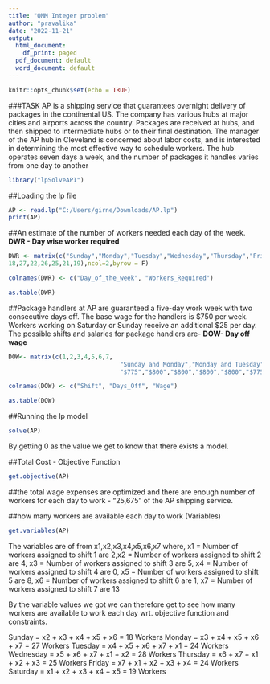 ---
title: "QMM Integer problem"
author: "pravalika"
date: "2022-11-21"
output:
  html_document:
    df_print: paged
  pdf_document: default
  word_document: default
---

```{r setup, include=FALSE}
knitr::opts_chunk$set(echo = TRUE)
```
###TASK
AP is a shipping service that guarantees overnight delivery of packages in the continental US. 
The company has various hubs at major cities and airports across the country. Packages are 
received at hubs, and then shipped to intermediate hubs or to their final destination.
The manager of the AP hub in Cleveland is concerned about labor costs, and is interested in 
determining the most effective way to schedule workers. The hub operates seven days a week, 
and the number of packages it handles varies from one day to another

```{r}
library("lpSolveAPI")
```

##Loading the lp file
```{r}
AP <- read.lp("C:/Users/girne/Downloads/AP.lp")
print(AP)
```
##An estimate of the number of workers needed each day of the week. 
**DWR - Day wise worker required**
```{r}
DWR <- matrix(c("Sunday","Monday","Tuesday","Wednesday","Thursday","Friday","Saturday",
18,27,22,26,25,21,19),ncol=2,byrow = F)

colnames(DWR) <- c("Day_of_the_week", "Workers_Required")

as.table(DWR)
```
##Package handlers at AP are guaranteed a five-day work week with two consecutive days off. The base wage for the handlers is $750 per week. Workers working on Saturday or Sunday receive an additional $25 per day. The possible shifts and salaries for package handlers are-
**DOW- Day off wage**
```{r}
DOW<- matrix(c(1,2,3,4,5,6,7,
                               "Sunday and Monday","Monday and Tuesday","Tuesday and Wednesday","Wednesday and Thursday","Thursday and Friday","Friday and Saturday","Saturday and Sunday",
                               "$775","$800","$800","$800","$800","$775","$750"),ncol=3,byrow=F)

colnames(DOW) <- c("Shift", "Days_Off", "Wage")

as.table(DOW)
```
##Running the lp model
```{r}
solve(AP)
```
By getting 0 as the value we get to know that there exists a model.


##Total Cost - Objective Function
```{r}
get.objective(AP)
```
##the total wage expenses are optimized and there are enough number of workers for each day to work - "25,675" of the AP shipping service.

##how many workers are available each day to work (Variables)
```{r}
get.variables(AP)
```
The variables are of from x1,x2,x3,x4,x5,x6,x7 where, x1 = Number of workers assigned to shift 1 are 2,x2 = Number of workers assigned to shift 2 are 4, x3 = Number of workers assigned to shift 3 are 5, x4 = Number of workers assigned to shift 4 are 0, x5 = Number of workers assigned to shift 5 are 8, x6 = Number of workers assigned to shift 6 are 1, x7 = Number of workers assigned to shift 7 are 13

By the variable values we got we can therefore get to see how many workers are available to work each day wrt. objective function and constraints.

Sunday = x2 + x3 + x4 + x5 + x6 = 18 Workers
Monday = x3 + x4 + x5 + x6 + x7 = 27 Workers
Tuesday = x4 + x5 + x6 + x7 + x1 = 24 Workers
Wednesday = x5 + x6 + x7 + x1 + x2 = 28 Workers
Thursday = x6 + x7 + x1 + x2 + x3 = 25 Workers
Friday = x7 + x1 + x2 + x3 + x4 = 24 Workers
Saturday = x1 + x2 + x3 + x4 + x5 = 19 Workers
